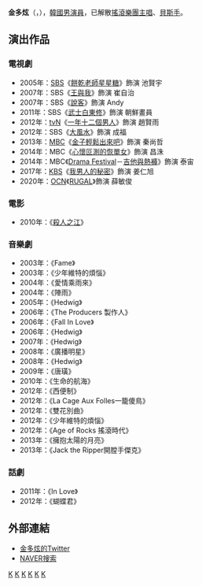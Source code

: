 {{Distinguish|金多賢}}
{{藝人
|姓名 = 金多炫
|類型 = 男演員
|圖片 = Kim Da-hyun on the red carpet of The Musical Awards, 3 June 2013.jpg
|圖片尺寸 = 
|圖片簡介 = 
|本名 = 金世賢（김세현）
|外文名 = 김다현
|外文 = ko
|羅馬拼音 = Kim Da Hyun
|英文名 =
|暱稱 =
|其他藝名 =
|國籍 = {{KOR}}
|出生日期 = {{birth_date_and_age|1980|1|1}}
|出生地點 = {{KOR}}[[首爾特別市|首爾特別市]][[江西區_(首爾)|江西區]]{{link-ko|鹽倉洞|염창동}}
|宗教信仰 = 
|語言 = [[韓語|韓語]]
|職業 = [[歌手|歌手]]、[[演員|演員]]
|教育程度 = [[檀國大學|檀國大學]]戲劇電影系
|配偶 = 金美慶（{{lang|ko|김미경}}）
|子女 = 2子(金伊登/金伊比)1女(金伊芙)
|出道作 = 
|出道日期 = 1999年
|代表作 = 
|活躍年代 =
|唱片公司 = 
|經紀公司 = [[Imagine_Asia|Imagine Asia]]
|相關團體 = {{link-ko|Yada|야다}}
|網站 = 
}}

'''金多炫'''（{{lang-ko|'''김다현'''}}，{{bd|1980年|1月1日}}），[[韓國|韓國]][[男演員|男演員]]，已解散[[搖滾樂|搖滾]][[樂團|樂團]]{{link-ko|Yada|야다}}[[主唱|主唱]]、[[貝斯手|貝斯手]]。

== 演出作品 ==
=== 電視劇 ===
*2005年：[[SBS_(韓國)|SBS]]《[[餅乾老師星星糖|餅乾老師星星糖]]》飾演 池賢宇
*2007年：SBS《[[王與我|王與我]]》飾演 崔自治
*2007年：SBS《[[說客_(電視劇)|說客]]》飾演 Andy
*2011年：SBS《[[武士白東修|武士白東修]]》飾演 朝鮮畫員
*2012年：[[tvN|tvN]]《[[一年十二個男人|一年十二個男人]]》飾演 趙賢雨
*2012年：SBS《[[大風水|大風水]]》飾演 成福
*2013年：[[文化廣播_(韓國)|MBC]]《[[金子輕鬆出來吧|金子輕鬆出來吧]]》飾演 秦尚哲
*2014年：MBC《[[心懷叵測的恢單女|心懷叵測的恢單女]]》飾演 昌洙
*2014年：MBC《[[Drama_Festival|Drama Festival]]－[[Drama_Festival#第二季|吉他與熱褲]]》飾演 泰宙
*2017年：[[韓國放送公社|KBS]]《[[我男人的秘密|我男人的秘密]]》飾演 姜仁旭
*2020年：[[OCN_(頻道)|OCN]]《[[RUGAL_(韓國電視劇)|RUGAL]]》飾演 薛敏俊
=== 電影 ===
*2010年：《[[殺人之江|殺人之江]]》
=== 音樂劇 ===
*2003年：《Fame》
*2003年：《少年維特的煩惱》
*2004年：《愛情乘雨來》
*2004年：《陣雨》
*2005年：《Hedwig》
*2006年：《The Producers 製作人》
*2006年：《Fall In Love》
*2006年：《Hedwig》
*2007年：《Hedwig》
*2008年：《廣播明星》
*2008年：《Hedwig》
*2009年：《唐璜》
*2010年：《生命的航海》
*2012年：《西便制》
*2012年：《La Cage Aux Folles一籠傻鳥》
*2012年：《雙花別曲》
*2012年：《少年維特的煩惱》
*2012年：《Age of Rocks 搖滾時代》
*2013年：《擁抱太陽的月亮》
*2013年：《Jack the Ripper開膛手傑克》
=== 話劇 ===
*2011年：《In Love》
*2012年：《蝴蝶君》

== 外部連結 ==
*[https://twitter.com/flower_kdh 金多炫的Twitter]{{ko}}
*[https://people.search.naver.com/search.naver?where=nexearch&query=%EA%B9%80%EB%8B%A4%ED%98%84&sm=tab_etc&ie=utf8&key=PeopleService&os=98147 NAVER搜索]{{ko}}
{{Imagine Asia}}
[[Category:韓國電視演員|K]]
[[Category:韓國電影演員|K]]
[[Category:韓國音樂劇演員|K]]
[[Category:檀國大學校友|K]]
[[Category:首爾特別市出身人物|K]]
[[Category:金姓|K]]